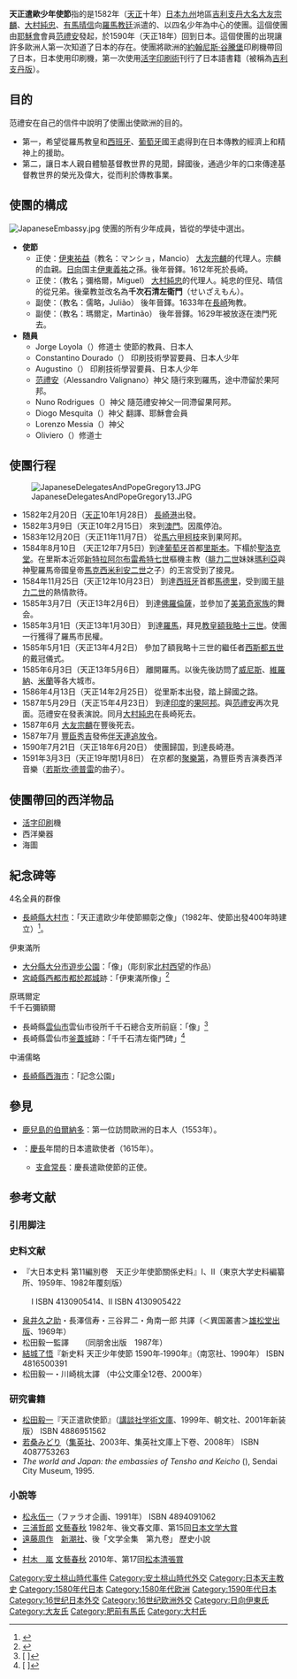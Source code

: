 {{japanese|japanese=天正 遣欧 少年 使節|kana=てんしょう けんおう しょうねん しせつ|romaji=Tenshō kenō shōnen shisetsu}}
'''天正遣歐少年使節'''指的是1582年（[[天正_(日本)|天正]]十年）[[日本|日本]][[九州島|九州]]地區[[吉利支丹|吉利支丹]][[大名_(稱謂)|大名]][[大友宗麟|大友宗麟]]、[[大村純忠|大村純忠]]、[[有馬晴信|有馬晴信]]向[[羅馬教廷|羅馬教廷]]派遣的、以四名少年為中心的使團。這個使團由[[耶穌會|耶穌會]]會員[[范禮安|范禮安]]發起，於1590年（天正18年）回到日本。這個使團的出現讓許多歐洲人第一次知道了日本的存在。使團將歐洲的[[约翰内斯·谷登堡|約翰尼斯·谷騰堡]]印刷機帶回了日本，日本使用印刷機，第一次使用[[活字印刷術|活字印刷術]]刊行了日本語書籍（被稱為[[吉利支丹版|吉利支丹版]]）。

==目的==
范禮安在自己的信件中說明了使團出使歐洲的目的。
*第一，希望從羅馬教皇和[[西班牙|西班牙]]、[[葡萄牙|葡萄牙]]國王處得到在日本傳教的經濟上和精神上的援助。
*第二，讓日本人親自體驗基督教世界的見聞，歸國後，通過少年的口來傳達基督教世界的榮光及偉大，從而利於傳教事業。
==使團的構成==
[[File:JapaneseEmbassy.jpg|thumb]]
使團的所有少年成員，皆從{{link-ja|耶穌會小神學校|セミナリヨ}}的學徒中選出。
*'''使節'''
**正使：[[伊東滿所|伊東祐益]]（教名：マンショ，Mancio） [[大友義鎮|大友宗麟]]的代理人。宗麟的血親。[[日向国|日向]]国主[[伊東義祐|伊東義祐]]之孫。後年晉鐸。1612年死於長崎。
**正使：{{link-ja|千次羽紀|千々石ミゲル}}（教名；彌格爾，Miguel） [[大村純忠|大村純忠]]的代理人。純忠的侄兒、晴信的從兄弟。後棄教並改名為'''千次石清左衛門'''（せいざえもん）。
**副使：{{link-ja|中浦儒略|中浦ジュリアン}}（教名：儒略，Julião） 後年晉鐸。1633年在[[長崎|長崎]]殉教。
**副使：{{link-ja|原瑪爾定|原マルティノ}}（教名：瑪爾定，Martinão） 後年晉鐸。1629年被放逐在澳門死去。
*'''随員'''
**Jorge Loyola（{{lang|ja|ジョルジェ・ロヨラ}}）修道士 使節的教員、日本人
**Constantino Dourado（{{link-ja|コンスタンチノ・ドラード|コンスタンチノ・ドラード}}） 印刷技術學習要員、日本人少年
**Augustino（{{lang|ja|アグスチーノ}}） 印刷技術學習要員、日本人少年
**[[范禮安|范禮安]]（Alessandro Valignano）神父 隨行來到羅馬，途中滯留於果阿邦。
**Nuno Rodrigues（{{lang|ja|ヌーノ・ロドリゲス}}）神父 隨范禮安神父一同滯留果阿邦。
**Diogo Mesquita（{{lang|ja|ディオゴ・メスキータ}}）神父 翻譯、耶穌會会員
**Lorenzo Messia（{{lang|ja|ロレンソ・メシア}}）神父
**Oliviero（{{lang|ja|オリヴィエーロ}}）修道士

==使團行程==
[[Image:JapaneseDelegatesAndPopeGregory13.JPG|thumb]]
*1582年2月20日（[[天正_(日本)|天正]]10年1月28日） [[長崎港|長崎港]]出發。
*1582年3月9日（天正10年2月15日） 來到[[澳門|澳門]]。因風停泊。
*1583年12月20日（天正11年11月7日） 從[[馬六甲|馬六甲]][[柯枝|柯枝]]來到果阿邦。
*1584年8月10日 （天正12年7月5日）到達[[葡萄牙|葡萄牙]]首都[[里斯本|里斯本]]。下榻於[[聖洛克堂_(里斯本)|聖洛克堂]]。在里斯本近郊[[新特拉|新特拉]][[阿尔布雷希特七世|阿尔布雷希特七世]]樞機主教（[[腓力二世_(西班牙)|腓力二世]]妹妹[[奧地利的瑪麗亞_(1528-1603)|瑪利亞]]與神聖羅馬帝國皇帝[[馬克西米利安二世_(神聖羅馬帝國)|馬克西米利安二世]]之子）的王宮受到了接見。
*1584年11月25日（天正12年10月23日） 到達[[西班牙|西班牙]]首都[[馬德里|馬德里]]，受到國王[[腓力二世_(西班牙)|腓力二世]]的熱情款待。
*1585年3月7日（天正13年2月6日） 到達[[佛羅倫薩|佛羅倫薩]]，並參加了[[美第奇家族|美第奇家族]]的舞会。
*1585年3月1日（天正13年1月30日） 到達[[羅馬|羅馬]]，拜見[[教皇|教皇]][[額我略十三世|額我略十三世]]。使團一行獲得了羅馬市民權。
*1585年5月1日（天正13年4月2日） 參加了額我略十三世的繼任者[[西斯都五世|西斯都五世]]的戴冠儀式。
*1585年6月3日（天正13年5月6日） 離開羅馬。以後先後訪問了[[威尼斯|威尼斯]]、[[維羅納|維羅納]]、[[米蘭|米蘭]]等各大城市。
*1586年4月13日（天正14年2月25日） 從里斯本出發，踏上歸國之路。
*1587年5月29日（天正15年4月23日） 到達[[印度|印度]]的[[果阿邦|果阿邦]]。與[[范禮安|范禮安]]再次見面。范禮安在{{link-ja|大神學校|コレジオ}}發表演說。同月[[大村純忠|大村純忠]]在長崎死去。
*1587年6月 [[大友宗麟|大友宗麟]]在豐後死去。
*1587年7月 [[豐臣秀吉|豐臣秀吉]]發佈[[伴天連追放令|伴天連追放令]]。
*1590年7月21日（天正18年6月20日） 使團歸国，到達長崎港。
*1591年3月3日（天正19年閏1月8日） 在京都的[[聚樂第|聚樂第]]，為豐臣秀吉演奏西洋音樂（[[若斯坎·德普雷|若斯坎·德普雷]]的曲子）。

== 使團帶回的西洋物品 ==
*[[活字印刷|活字印刷]]機
*西洋樂器
*海圖

== 紀念碑等 ==
; 4名全員的群像
* [[長崎縣|長崎縣]][[大村市|大村市]]：「天正遣欧少年使節顯彰之像」（1982年、使節出發400年時建立）<ref>{{Cite web |url=http://www.city.omura.nagasaki.jp/info/prev.asp?fol_id=1424 |script-title=ja:大村市公式サイト中の紹介ページ |access-date=2011-04-19 |archive-date=2007-09-28 |archive-url=https://web.archive.org/web/20070928092213/http://www.city.omura.nagasaki.jp/info/prev.asp?fol_id=1424 |dead-url=yes }}</ref>。
; 伊東滿所
* [[大分縣|大分縣]][[大分市|大分市]][[遊步公園|遊步公園]]：「{{lang|ja|伊東ドン・マンショ}}像」（彫刻家[[北村西望|北村西望]]的作品）
* [[宮崎縣|宮崎縣]][[西都市|西都市]][[都於郡城|都於郡城]]跡：「伊東滿所像」<ref>{{Cite web |url=https://tabidachi.ana.co.jp/card/1473817 |script-title=ja:伊東マンショ誕生の地 (都於郡城址に伊東マンショの銅像) ANAの旅のクチコミ情報サイト−旅達空間− |access-date=2011-04-19 |archive-url=https://web.archive.org/web/20130518105114/https://tabidachi.ana.co.jp/card/1473817 |archive-date=2013-05-18 |dead-url=yes }}</ref>
; 原瑪爾定
; 千千石彌額爾
* 長崎縣[[雲仙市|雲仙市]]雲仙市役所千千石總合支所前庭：「{{lang|ja|千々石ミゲル}}像」<ref>[{{Cite web |url=http://www.e-unzen.jp/chi-kan.html |script-title=ja:雲仙まるごとネット-千々石町観光情報 |access-date=2011-04-19 |archive-date=2020-10-14 |archive-url=https://web.archive.org/web/20201014054858/http://www.e-unzen.jp/chi-kan.html |dead-url=yes }} {{lang|ja|雲仙まるごとネット-千々石町観光情報}}]</ref>
* 長崎縣雲仙市[[釜蓋城|釜蓋城]]跡：「千千石清左衛門碑」<ref>[{{Cite web |url=http://www.jalan.net/kankou/spt_42366aj2200024050.html |script-title=ja:スポット詳細 千々石清左衛門碑 - じゃらん観光ガイド |access-date=2011-04-19 |archive-date=2009-12-06 |archive-url=https://web.archive.org/web/20091206072703/http://www.jalan.net/kankou/spt_42366aj2200024050.html |dead-url=no }} {{lang|ja|スポット詳細 千々石清左衛門碑 - じゃらん観光ガイド}}]</ref>
; 中浦儒略
* [[長崎縣|長崎縣]][[西海市|西海市]]：「{{lang|ja|中浦ジュリアン}}記念公園」

==參見==
*[[鹿兒島的伯爾納多|鹿兒島的伯爾納多]]：第一位訪問歐洲的日本人（1553年）。
*{{link-ja|慶長遣歐使節|慶長遣欧使節}}：[[慶長|慶長]]年間的日本遣歐使者（1615年）。
**[[支倉常長|支倉常長]]：慶長遣歐使節的正使。

== 参考文献 ==
=== 引用脚注 ===
{{Reflist|2}}

=== 史料文献 ===
* 『大日本史料 第11編別卷　天正少年使節關係史料』I、II（東京大学史料編纂所、1959年、1982年覆刻版）
: I ISBN 4130905414、II ISBN 4130905422
* [[泉井久之助|泉井久之助]]・長澤信寿・三谷昇二・角南一郎 共譯{{lang|ja|『デ・サンデ天正遣欧使節記』}}（＜異国叢書＞[[雄松堂出版|雄松堂出版]]、1969年）
* 松田毅一監譯　{{lang|ja|『十六・七世紀イエズス会日本報告集』}}　（同朋舍出版　1987年）
* [[結城了悟|結城了悟]]『新史料 天正少年使節 1590年‐1990年』（南窓社、1990年） ISBN 4816500391
*松田毅一・川崎桃太譯 {{lang|ja|『[[路易斯·弗洛伊斯|ルイス・フロイス]]　日本史』}}（中公文庫全12卷、2000年）

=== 研究書籍 ===
* [[松田毅一|松田毅一]]『天正遣欧使節』（[[講談社学術文庫|講談社学術文庫]]、1999年、朝文社、2001年新装版） ISBN 4886951562
* [[若桑みどり|若桑みどり]]{{lang|ja|『クアトロ・ラガッツィ <small>天正少年使節と世界帝国</small>』}}（[[集英社|集英社]]、2003年、集英社文庫上下卷、2008年） ISBN 4087753263
* ''The world and Japan: the embassies of Tensho and Keicho'' ({{lang|ja|世界と日本：天正と慶長の使節}}), Sendai City Museum, 1995.

=== 小說等 ===
* [[松永伍一|松永伍一]]{{lang|ja|『天正の虹』}}（ファラオ企画、1991年） ISBN 4894091062
* [[三浦哲郎_(作家)|三浦哲郎]]{{lang|ja|『少年讃歌』}} [[文藝春秋|文藝春秋]] 1982年、後文春文庫、第15回[[日本文学大賞|日本文学大賞]]
* [[遠藤周作|遠藤周作]]{{lang|ja|『沈黙』}}　[[新潮社|新潮社]]、後「文学全集　第九卷」 歷史小說
* [https://web.archive.org/web/20040528105613/http://www.nhk.or.jp/sonotoki/2004_04.html#ro {{lang|ja|NHKその時歴史が動いた 第173回日本の運命を背負った少年たち～天正遣欧使節・ローマ教皇謁見の時～}}]
* [[村木　嵐|村木　嵐]]{{lang|ja|『マルガリータ』}} [[文藝春秋|文藝春秋]] 2010年、第17回[[松本清張賞|松本清張賞]]

[[Category:安土桃山時代事件|Category:安土桃山時代事件]]
[[Category:安土桃山時代外交|Category:安土桃山時代外交]]
[[Category:日本天主教史|Category:日本天主教史]]
[[Category:1580年代日本|Category:1580年代日本]]
[[Category:1580年代欧洲|Category:1580年代欧洲]]
[[Category:1590年代日本|Category:1590年代日本]]
[[Category:16世纪日本外交|Category:16世纪日本外交]]
[[Category:16世纪欧洲外交|Category:16世纪欧洲外交]]
[[Category:日向伊東氏|Category:日向伊東氏]]
[[Category:大友氏|Category:大友氏]]
[[Category:肥前有馬氏|Category:肥前有馬氏]]
[[Category:大村氏|Category:大村氏]]